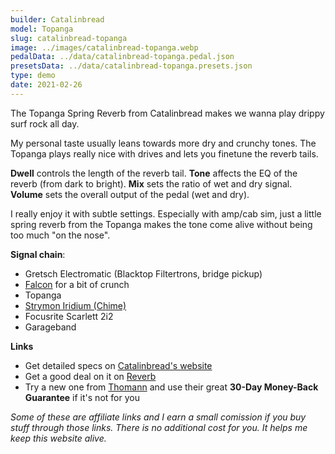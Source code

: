 ```yaml
---
builder: Catalinbread
model: Topanga
slug: catalinbread-topanga
image: ../images/catalinbread-topanga.webp
pedalData: ../data/catalinbread-topanga.pedal.json
presetsData: ../data/catalinbread-topanga.presets.json
type: demo
date: 2021-02-26
---
```


The Topanga Spring Reverb from Catalinbread makes we wanna play drippy surf rock all day.

My personal taste usually leans towards more dry and crunchy tones. The Topanga plays really nice with drives and lets you finetune the reverb tails.

**Dwell** controls the length of the reverb tail. **Tone** affects the EQ of the reverb (from dark to bright). **Mix** sets the ratio of wet and dry signal. **Volume** sets the overall output of the pedal (wet and dry).

I really enjoy it with subtle settings. Especially with amp/cab sim, just a little spring reverb from the Topanga makes the tone come alive without being too much "on the nose".

**Signal chain**:

- Gretsch Electromatic (Blacktop Filtertrons, bridge pickup)
- [Falcon](/demos/crazy-tube-circuits-falcon) for a bit of crunch
- Topanga
- [Strymon Iridium (Chime)](/demos/strymon-iridium)
- Focusrite Scarlett 2i2
- Garageband

**Links**

- Get detailed specs on [Catalinbread's website](https://catalinbread.com/products/topanga)
- Get a good deal on it on [Reverb](https://reverb.grsm.io/loopydemos-catalinbread-topanga)
- Try a new one from [Thomann](https://www.thomann.de/intl/catalinbread_topanga.htm?partner_id=15606) and use their great **30-Day Money-Back Guarantee** if it's not for you

_Some of these are affiliate links and I earn a small comission if you buy stuff through those links. There is no additional cost for you. It helps me keep this website alive._

